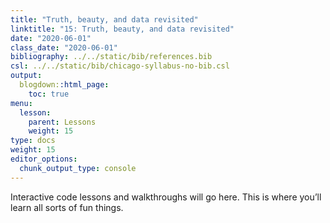 ```yaml
---
title: "Truth, beauty, and data revisited"
linktitle: "15: Truth, beauty, and data revisited"
date: "2020-06-01"
class_date: "2020-06-01"
bibliography: ../../static/bib/references.bib
csl: ../../static/bib/chicago-syllabus-no-bib.csl
output:
  blogdown::html_page:
    toc: true
menu:
  lesson:
    parent: Lessons
    weight: 15
type: docs
weight: 15
editor_options: 
  chunk_output_type: console
---
```


Interactive code lessons and walkthroughs will go here. This is where you'll learn all sorts of fun things.

